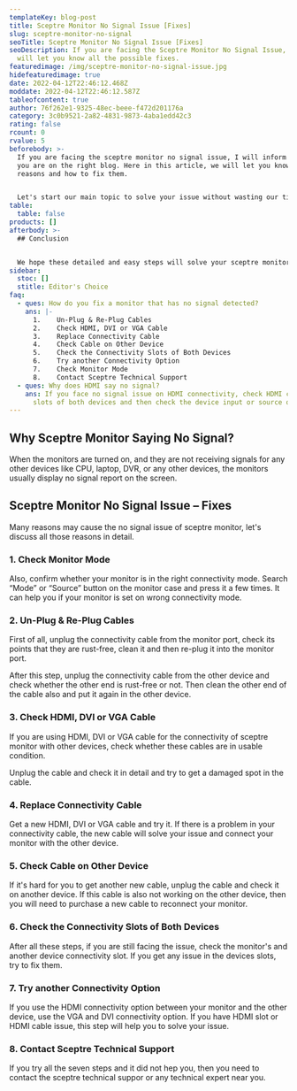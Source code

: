 ```yaml
---
templateKey: blog-post
title: Sceptre Monitor No Signal Issue [Fixes]
slug: sceptre-monitor-no-signal
seoTitle: Sceptre Monitor No Signal Issue [Fixes]
seoDescription: If you are facing the Sceptre Monitor No Signal Issue, here we
  will let you know all the possible fixes.
featuredimage: /img/sceptre-monitor-no-signal-issue.jpg
hidefeaturedimage: true
date: 2022-04-12T22:46:12.468Z
moddate: 2022-04-12T22:46:12.587Z
tableofcontent: true
author: 76f262e1-9325-48ec-beee-f472d201176a
category: 3c0b9521-2a82-4831-9873-4aba1edd42c3
rating: false
rcount: 0
rvalue: 5
beforebody: >-
  If you are facing the sceptre monitor no signal issue, I will inform you that
  you are on the right blog. Here in this article, we will let you know the
  reasons and how to fix them.


  Let's start our main topic to solve your issue without wasting our time.
table:
  table: false
products: []
afterbody: >-
  ## Conclusion


  We hope these detailed and easy steps will solve your sceptre monitor no signal issue. But in most of the cases we found input option and cables issues.
sidebar:
  stoc: []
  stitle: Editor's Choice
faq:
  - ques: How do you fix a monitor that has no signal detected?
    ans: |-
      1.	Un-Plug & Re-Plug Cables
      2.	Check HDMI, DVI or VGA Cable
      3.	Replace Connectivity Cable
      4.	Check Cable on Other Device
      5.	Check the Connectivity Slots of Both Devices 
      6.	Try another Connectivity Option
      7.	Check Monitor Mode
      8.	Contact Sceptre Technical Support
  - ques: Why does HDMI say no signal?
    ans: If you face no signal issue on HDMI connectivity, check HDMI cable and HDMI
      slots of both devices and then check the device input or source option.
---
```

## Why Sceptre Monitor Saying No Signal?

When the monitors are turned on, and they are not receiving signals for any other devices like CPU, laptop, DVR, or any other devices, the monitors usually display no signal report on the screen.

## Sceptre Monitor No Signal Issue – Fixes

Many reasons may cause the no signal issue of sceptre monitor, let's discuss all those reasons in detail.

### 1. Check Monitor Mode

Also, confirm whether your monitor is in the right connectivity mode. Search “Mode” or “Source” button on the monitor case and press it a few times. It can help you if your monitor is set on wrong connectivity mode.

### 2. Un-Plug & Re-Plug Cables

First of all, unplug the connectivity cable from the monitor port, check its points that they are rust-free, clean it and then re-plug it into the monitor port.

After this step, unplug the connectivity cable from the other device and check whether the other end is rust-free or not. Then clean the other end of the cable also and put it again in the other device.

### 3. Check HDMI, DVI or VGA Cable

If you are using HDMI, DVI or VGA cable for the connectivity of sceptre monitor with other devices, check whether these cables are in usable condition.

Unplug the cable and check it in detail and try to get a damaged spot in the cable.

### 4. Replace Connectivity Cable

 Get a new HDMI, DVI or VGA cable and try it. If there is a problem in your connectivity cable, the new cable will solve your issue and connect your monitor with the other device.

### 5. Check Cable on Other Device

If it's hard for you to get another new cable, unplug the cable and check it on another device. If this cable is also not working on the other device, then you will need to purchase a new cable to reconnect your monitor.

### 6. Check the Connectivity Slots of Both Devices

After all these steps, if you are still facing the issue, check the monitor's and another device connectivity slot. If you get any issue in the devices slots, try to fix them.

### 7. Try another Connectivity Option

If you use the HDMI connectivity option between your monitor and the other device, use the VGA and DVI connectivity option. If you have HDMI slot or HDMI cable issue, this step will help you to solve your issue.

### 8. Contact Sceptre Technical Support

If you try all the seven steps and it did not hep you, then you need to contact the sceptre technical suppor or any technical expert near you.